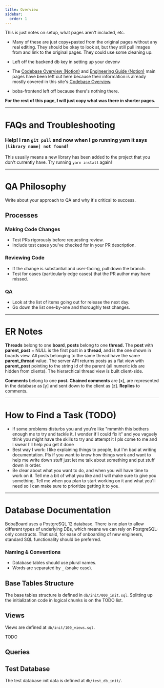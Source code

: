 ```yaml
---
title: Overview
sidebar:
  order: 1
---
```


This is just notes on setup, what pages aren't included, etc.

- Many of these are just copy+pasted from the original pages without any real
  editing. They should be okay to look at, but they still pull images from and
  link to the original pages. They could use some cleaning up.

- Left off the backend db key in setting up your devenv

- The
  [Codebase Overview (Notion)](https://www.notion.so/Codebase-Overview-440546bbb3aa439e94cbe45d67f3217a)
  and
  [Engineering Guide (Notion)](https://www.notion.so/Engineering-Guide-0d07444a2ec64a188d1725a8105e2465)
  main pages have been left out here because their information is already mostly
  covered in this site's [Codebase Overview](../intro).

- boba-frontend left off because there's nothing there.

**For the rest of this page, I will just copy what was there in shorter pages.**

---

# FAQs and Troubleshooting

### Help! I ran `git pull` and now when I go running yarn it says `[library name] not found`!

This usually means a new library has been added to the project that you don't
currently have. Try running `yarn install` again!

---

# QA Philosophy

Write about your approach to QA and why it's critical to success.

## Processes

### Making Code Changes

- Test PRs rigorously before requesting review.
- Include test cases you've checked for in your PR description.

### Reviewing Code

- If the change is substantial and user-facing, pull down the branch.
- Test for cases (particularly edge cases) that the PR author may have missed.

### QA

- Look at the list of items going out for release the next day.
- Go down the list one-by-one and thoroughly test changes.

---

# ER Notes

**Threads** belong to one **board**, **posts** belong to one **thread.** The
**post** with **parent_post** = NULL is the first post in a **thread**, and is
the one shown in boards view. All posts belonging to the same thread have the
same **parent_thread** value. The server API returns posts as a flat view with
**parent_post** pointing to the string id of the parent (all numeric ids are
hidden from clients). The hierarchical thread view is built client-side.

**Comments** belong to one **post. Chained comments** are [x], are represented
in the database as [y] and sent down to the client as [z]. **Replies** to
comments.

---

# How to Find a Task (TODO)

- If some problems disturbs you and you're like "mmmhh this bothers enough me to
  try and tackle it, I wonder if I could fix it" and you vaguely think you might
  have the skills to try and attempt it I pls come to me and I swear I'll help
  you get it done
- Best way I work: I like explaining things to people, but I'm bad at writing
  documentation. Pls if you want to know how things work and want to help me
  write down stuff just let me talk about something and put stuff down in order.
- Be clear about what you want to do, and when you will have time to work on it.
  Tell me a bit of what you like and I will make sure to give you something.
  Tell me when you plan to start working on it and what you'll need so I can
  make sure to prioritize getting it to you.

---

# Database Documentation

BobaBoard uses a PostgreSQL 12 database. There is no plan to allow different
types of underlying DBs, which means we can rely on PostgreSQL-only constructs.
That said, for ease of onboarding of new engineers, standard SQL functionality
should be preferred.

### Naming & Conventions

- Database tables should use plural names.
- Words are separated by `_` (snake case).

## Base Tables Structure

The base tables structure is defined in `db/init/000_init.sql`. Splitting up the
initialization code in logical chunks is on the TODO list.

## Views

Views are defined at `db/init/100_views.sql`.

TODO

## Queries

## Test Database

The test database init data is defined at `db/test_db_init/`.
